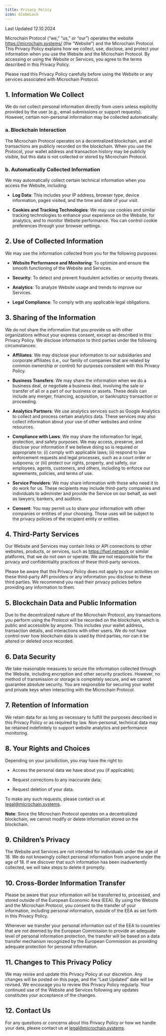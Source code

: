 ```yaml
---
title: Privacy Policy
icon: GlobeLock
---
```


Last Updated 12.10.2024

Microchain Protocol (“we,” “us,” or “our”) operates the website https://microchain.systems/ (the “Website”) and the Microchain Protocol. This Privacy Policy explains how we collect, use, disclose, and protect your information when you use the Website and the Microchain Protocol. By accessing or using the Website or Services, you agree to the terms described in this Privacy Policy.

Please read this Privacy Policy carefully before using the Website or any services associated with Microchain Protocol.

## 1. Information We Collect

We do not collect personal information directly from users unless explicitly provided by the user (e.g., email submissions or support requests). However, certain non-personal information may be collected automatically:

### a. Blockchain Interaction

The Microchain Protocol operates on a decentralized blockchain, and all transactions are publicly recorded on the blockchain. When you use the Protocol, your wallet address and transaction history may be publicly visible, but this data is not collected or stored by Microchain Protocol.

### b. Automatically Collected Information

We may automatically collect certain technical information when you access the Website, including:

- **Log Data**: This includes your IP address, browser type, device information, pages visited, and the time and date of your visit.

- **Cookies and Tracking Technologies**: We may use cookies and similar tracking technologies to enhance your experience on the Website, for analytics, and to monitor Website performance. You can control cookie preferences through your browser settings.

## 2. Use of Collected Information

We may use the information collected from you for the following purposes:

- **Website Performance and Monitoring**: To optimize and ensure the smooth functioning of the Website and Services.

- **Security**: To detect and prevent fraudulent activities or security threats.

- **Analytics**: To analyze Website usage and trends to improve our Services.

- **Legal Compliance**: To comply with any applicable legal obligations.

## 3. Sharing of the Information

We do not share the information that you provide us with other organizations without your express consent, except as described in this Privacy Policy. We disclose information to third parties under the following circumstances:

- **Affiliates**: We may disclose your information to our subsidiaries and corporate affiliates (i.e., our family of companies that are related by common ownership or control) for purposes consistent with this Privacy Policy.

- **Business Transfers**: We may share the information when we do a business deal, or negotiate a business deal, involving the sale or transfer of all or a part of our business or assets. These deals can include any merger, financing, acquisition, or bankruptcy transaction or proceeding.

- **Analytics Partners**: We use analytics services such as Google Analytics to collect and process certain analytics data. These services may also collect information about your use of other websites and online resources.

- **Compliance with Laws**: We may share the information for legal, protection, and safety purposes. We may access, preserve, and disclose your information if we believe doing so is required or appropriate to: (i) comply with applicable laws; (ii) respond to law enforcement requests and legal processes, such as a court order or subpoena; or (iii) protect our rights, property, and safety, our employees, agents, customers, and others, including to enforce our agreements, policies, and terms of use.

- **Service Providers**: We may share information with those who need it to do work for us. These recipients may include third-party companies and individuals to administer and provide the Service on our behalf, as well as lawyers, bankers, and auditors.

- **Consent**: You may permit us to share your information with other companies or entities of your choosing. Those uses will be subject to the privacy policies of the recipient entity or entities.

## 4. Third-Party Services

Our Website and Services may contain links or API connections to other websites, products, or services, such as https://fuel.network or similar platforms, that we do not own or operate. We are not responsible for the privacy and confidentiality practices of these third-party services.

Please be aware that this Privacy Policy does not apply to your activities on these third-party API providers or any information you disclose to these third parties. We recommend you read their privacy policies before providing any information to them.

## 5. Blockchain Data and Public Information

Due to the decentralized nature of the Microchain Protocol, any transactions you perform using the Protocol will be recorded on the blockchain, which is public and accessible by anyone. This includes your wallet address, transaction details, and interactions with other users. We do not have control over how blockchain data is used by third parties, nor can it be altered or deleted once recorded.

## 6. Data Security

We take reasonable measures to secure the information collected through the Website, including encryption and other security practices. However, no method of transmission or storage is completely secure, and we cannot guarantee absolute security. You are responsible for securing your wallet and private keys when interacting with the Microchain Protocol.

## 7. Retention of Information

We retain data for as long as necessary to fulfill the purposes described in this Privacy Policy or as required by law. Non-personal, technical data may be retained indefinitely to support website analytics and performance monitoring.

## 8. Your Rights and Choices

Depending on your jurisdiction, you may have the right to:

- Access the personal data we have about you (if applicable);

- Request corrections to any inaccurate data;

- Request deletion of your data.

To make any such requests, please contact us at legal@microchain.systems.

**Note**: Since the Microchain Protocol operates on a decentralized blockchain, we cannot modify or delete information stored on the blockchain.

## 9. Children’s Privacy

The Website and Services are not intended for individuals under the age of 18. We do not knowingly collect personal information from anyone under the age of 18. If we discover that such information has been inadvertently collected, we will take steps to delete it promptly.

## 10. Cross-Border Information Transfer

Please be aware that your information will be transferred to, processed, and stored outside of the European Economic Area (EEA). By using the Website and the Microchain Protocol, you consent to the transfer of your information, including personal information, outside of the EEA as set forth in this Privacy Policy.

Whenever we transfer your personal information out of the EEA to countries that are not deemed by the European Commission to provide an adequate level of personal information protection, the transfer will be based on a data transfer mechanism recognized by the European Commission as providing adequate protection for personal information.

## 11. Changes to This Privacy Policy

We may revise and update this Privacy Policy at our discretion. Any changes will be posted on this page, and the “Last Updated” date will be revised. We encourage you to review this Privacy Policy regularly. Your continued use of the Website and Services following any updates constitutes your acceptance of the changes.

## 12. Contact Us

For any questions or concerns about this Privacy Policy or how we handle your data, please contact us at legal@microchain.systems.
